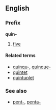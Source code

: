 ==English==
===Prefix===
'''quin-'''

#[[five]]

====Related terms====
*[[quinqu-]], [[quinque-]]
*[[quintet]]
*[[quintuplet]]

===See also===
*[[pent-]], [[penta-]]